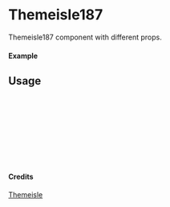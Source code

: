 
<Meta of={Themeisle187} title="Themeisle/Themeisle187" />

# Themeisle187

Themeisle187 component with different props.

#### Example

<Canvas of={Themeisle187.Primary} />

## Usage

```ts
import { Themeisle187 } from "yadl-ui";

const Example = () => {
  return (
      <Themeisle187 />
  );
};

export default Example;
```

#### Credits
[Themeisle](https://themeisle.com/illustrations)
